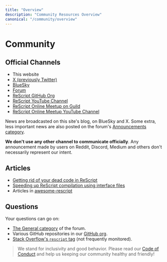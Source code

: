 ```yaml
---
title: "Overview"
description: "Community Resources Overview"
canonical: "/community/overview"
---
```


# Community

## Official Channels

- This website
- [X (previously Twitter)](https://x.com/rescriptlang)
- [BlueSky](https://bsky.app/profile/rescript-lang.org)
- [Forum](https://forum.rescript-lang.org)
- [ReScript GitHub Org](https://github.com/rescript-lang/)
- [ReScript YouTube Channel](https://www.youtube.com/@rescriptlang)
- [ReScript Online Meetup on Guild](https://guild.host/rescript-online-meetup)
- [ReScript Online Meetup YouTube Channel](https://www.youtube.com/@ReScriptOnlineMeetup)

News are broadcasted on this site's blog, on BlueSky and X. Some extra, less important news are also posted on the forum's [Announcements category](https://forum.rescript-lang.org/c/announcements/).

**We don't use any other channel to communicate officially**. Any announcement made by users on Reddit, Discord, Medium and others don't necessarily represent our intent.

## Articles

- [Getting rid of your dead code in ReScript](https://dev.to/zth/getting-rid-of-your-dead-code-in-rescript-3mba)
- [Speeding up ReScript compilation using interface files](https://dev.to/zth/speeding-up-rescript-compilation-using-interface-files-4fgn)
- Articles in [awesome-rescript](https://github.com/fhammerschmidt/awesome-rescript#readme)

## Questions

Your questions can go on:

- [The General category](https://forum.rescript-lang.org/c/general/) of the forum.
- Various GitHub repositories in our [GitHub org](https://github.com/rescript-lang/).
- [Stack Overflow's `rescript` tag](https://stackoverflow.com/questions/tagged/rescript) (not frequently monitored).

> We stand for inclusivity and good behavior. Please read our [Code of
> Conduct](/community/code-of-conduct) and help us keeping our community healthy and
> friendly!
